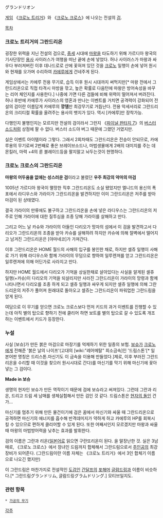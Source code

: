 グランドリオン

[[게임]] 《[[크로노 트리거]]》와 《[[크로노 크로스]]》에 나오는 전설의 [[검]].

[[목차]]
=== 크로노 트리거의 그란드리온 ===
굉장한 위력을 지닌 전설의 검으로, [[중세]] 시대에 [[마왕]]을 타도하기 위해 가르디아 왕국의 기사단장인 [[용사]] 사이러스가 여행을 떠난 끝에 손에 넣었다. 허나 사이러스가 마왕과 싸우다 부러져버린 이후 데나드로로 산에 꽃혀져 있던 것을 [[크로노]] 일행이 손에 넣어 원시와 현재를 오가며 수리하여 [[카에루]]에게 건네주게 된다.

게임상에서는 카에루 전용 무기로, 습득 이후 원시 시대까지 써먹지만[* 마왕 전에서 그란드리온으로 직접 타격시 마방을 깎고, 높은 확률로 다음턴에 마왕은 방어속성을 바꾸는 리어 체인지를 사용한다.] 나중에 가면 다른 검들에 비해 위력이 떨어져서 버려진다. 허나 후반에 카에루가 사이러스의 영혼과 만나는 이벤트를 거치면 공격력이 강화되어 전설의 검이란 이름답게 카에루의 '''깡뎀'''만 최강무기로 거듭난다. 전용 악세서리로 그란드리온의 크리티컬 확률을 올려주는 용사의 뱃지가 있다. 역시 [카에루]만 장착가능.

다행인지 불행인지는 모르지만 전설의 검이라서 그런지 《[[파이널 판타지 7]]》의 [[버스터 소드]]처럼 상점에 팔 수 없다. 버스터 소드야 버그 때문에 그랬던 거였지만.

실은 이벤트 아이템이라 그렇다. 그래서 2회차때도 그란드리온은 전승이 안되므로, 카에루용의 무기로써 2번째로 좋은 브레이브소드나, 마법생물에게 2배의 대미지를 주는 데몬킬러, 마력 +4의 룬 블레이드등을 팔지말고 놔두는것이 현명하다.

=== 크로노 크로스의 그란드리온 === 
'''마왕의 어두움을 없애는 성스러운 검'''이라고 불렸던 '''우주 최강의 악마의 마검'''

1005년 가르디아 왕국이 멸망한 직후 그란드리온도 소실 됐었지만 엘니드의 용신의 폭포에서 라디우스와 가라이가 그란드리온을 발견하지만 이미 그란드리온은 저주를 받아 마검이 된 상태였다. 

결국 가라이의 만류에도 불구하고 그란드리온을 손에 넣은 라디우스는 그란드리온의 저주로 인해 가라이에 대한 질투심을 조종 당해 가라이를 살해하고 만다. 

그리고 어느 날 카슈와 가라이의 아들인 다리오가 망자의 섬에서 이 검을 발견하고서 다리오가 그란드리온의 조종을 받아 카슈를 살해하려 하지만 카슈에 의해 절벽에서 떨어지고 남겨진 그란드리온은 [야마네코]가 가져간다. 

이후 그란드리온은 HOME 월드의 사해의 입구를 봉인한 채로, 하지만 셀쥬 일행이 사해로 가기 위해 라디우스와 함께 가라이의 무덤으로 향하여 일루렌져를 얻고 그란드리온은 일루렌져에 의해 어딘가로 사라지고 만다.

하지만 HOME 월드에서 다리오가 기억을 상실한채로 살아있다는 사실을 알게된 셀쥬 일행(+카슈)이 다리오의 기억을 되살리지만 사라진 그란드리온이 가라이의 망령과 함께 나타나면서 다리오를 조종 하게 되고 셀쥬 일행과 싸우게 되지만 셀쥬 일행에 의해 그란드리온의 저주가 풀어져 원래대로 돌아오고 셀쥬는 그란드리온이 파워업한 그란드림을 얻게 된다. 

여담으로 이 무기를 얻으면 크로노 크로스보다 먼저 키드의 과거 이벤트를 진행할 수 있는데 아직 별의 탑으로 향하기 전에 클리어 하면 보트를 별의 탑으로 갈 수 있도록 개조하는 이벤트에서 키드가 등장한다.
=== 누설 ===
사실 [보슈]가 만든 붉은 마검으로 마장기를 억제하기 위한 일종의 보험. [[보슈]]가 [[크로노]]에게 전해준 '붉은 날의 나이프'(고대의 [wiki:"레어메탈" 희소금속]인 '드림스톤'[* 일본어판 명칭은 드리스톤.마신기도 이 금속을 이용해 만들었다.]제로, 이후 부러진 그란드리온을 수리할 때 이것을 찾으러 원시시대로 간다)를 마신기를 막기 위해 마신기에 꽃아 넣는 그 검이다.

'''Made in 보슈'''

생명의 현자인 보슈가 만든 역작이기 때문에 검에 보슈라고 써져있다. 그런데 그란과 리온, 드리고 드림 세 남매를 생체실험해서 만든 검인 것 같다. 드림스톤은 [[현자의 돌]]인 건가…

마신기를 멈추기 위해 만든 물건이기에 검은 꿈에서 마신기와 싸울 때 그란드리온으로 공격하면 마신기의 에너지를 흡수해 반격데미지가 약하게 하고 카에루의 HP를 회복시킬 수 있으므로 편하게 클리어할 수 있게 된다. 또한 어째서인지 모르겠지만 마왕과 싸울 때 마왕의 마법방어력을 낮추는 효과를 발휘한다. 

검의 이름은 그란과 리온([[일본어]]로 읽으면 구란또리온이 된다. 을 말장난한 것. 실은 3남매로, 《크로노 크로스》에서 장녀인 드림까지 합체해서 그란드림으로서 [[주인공]]의 최강 장비가 되어준다. (그란드림이란 이름 자체는 《크로노 트리거》에서 3인 합체기 이름으로 나오긴 했지만)

이 그란드림은 마찬가지로 전설적인 [[도검]]인 [[간달프]]의 [[포해머]] [[글람드링]]과 이름이 비슷하다.[* 그란드림グランドリム, 글람드링グラムドリング.] 모티브일지도.

=== 관련 항목 ===
 * [[가공의 무기]]

[[각주]]
